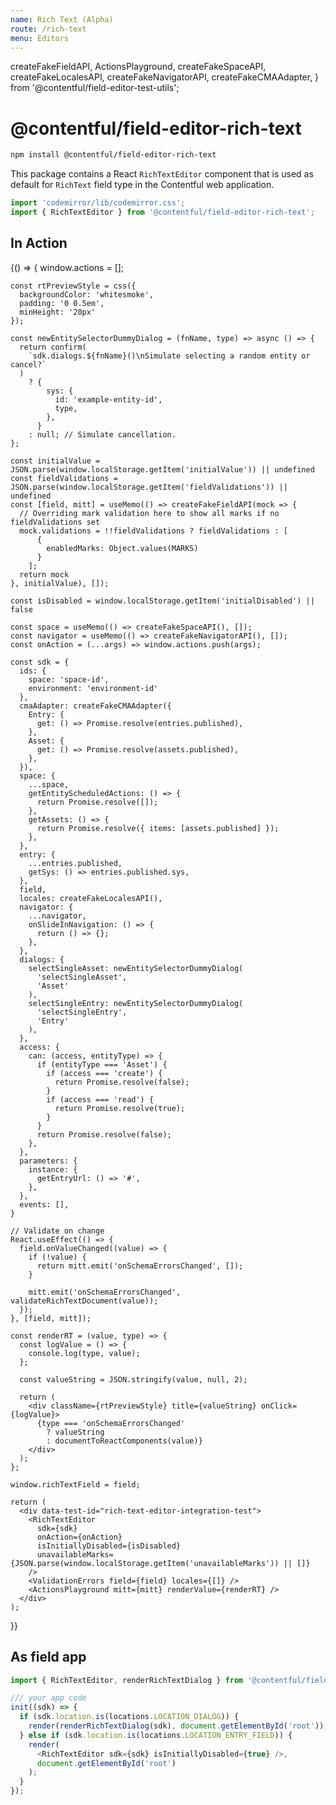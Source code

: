 ```yaml
---
name: Rich Text (Alpha)
route: /rich-text
menu: Editors
---
```


  createFakeFieldAPI,
  ActionsPlayground,
  createFakeSpaceAPI,
  createFakeLocalesAPI,
  createFakeNavigatorAPI,
  createFakeCMAAdapter,
} from '@contentful/field-editor-test-utils';

# @contentful/field-editor-rich-text

```bash
npm install @contentful/field-editor-rich-text
```

This package contains a React `RichTextEditor` component that is used as default for `RichText` field type in the Contentful web application.

```js
import 'codemirror/lib/codemirror.css';
import { RichTextEditor } from '@contentful/field-editor-rich-text';
```

## In Action

<Playground>
  {() => {
    window.actions = [];

    const rtPreviewStyle = css({
      backgroundColor: 'whitesmoke',
      padding: '0 0.5em',
      minHeight: '20px'
    });

    const newEntitySelectorDummyDialog = (fnName, type) => async () => {
      return confirm(
        `sdk.dialogs.${fnName}()\nSimulate selecting a random entity or cancel?`
      )
        ? {
            sys: {
              id: 'example-entity-id',
              type,
            },
          }
        : null; // Simulate cancellation.
    };

    const initialValue = JSON.parse(window.localStorage.getItem('initialValue')) || undefined
    const fieldValidations = JSON.parse(window.localStorage.getItem('fieldValidations')) || undefined
    const [field, mitt] = useMemo(() => createFakeFieldAPI(mock => {
      // Overriding mark validation here to show all marks if no fieldValidations set
      mock.validations = !!fieldValidations ? fieldValidations : [
          {
            enabledMarks: Object.values(MARKS)
          }
        ];
      return mock
    }, initialValue), []);

    const isDisabled = window.localStorage.getItem('initialDisabled') || false

    const space = useMemo(() => createFakeSpaceAPI(), []);
    const navigator = useMemo(() => createFakeNavigatorAPI(), []);
    const onAction = (...args) => window.actions.push(args);

    const sdk = {
      ids: {
        space: 'space-id',
        environment: 'environment-id'
      },
      cmaAdapter: createFakeCMAAdapter({
        Entry: {
          get: () => Promise.resolve(entries.published),
        },
        Asset: {
          get: () => Promise.resolve(assets.published),
        },
      }),
      space: {
        ...space,
        getEntityScheduledActions: () => {
          return Promise.resolve([]);
        },
        getAssets: () => {
          return Promise.resolve({ items: [assets.published] });
        },
      },
      entry: {
        ...entries.published,
        getSys: () => entries.published.sys,
      },
      field,
      locales: createFakeLocalesAPI(),
      navigator: {
        ...navigator,
        onSlideInNavigation: () => {
          return () => {};
        },
      },
      dialogs: {
        selectSingleAsset: newEntitySelectorDummyDialog(
          'selectSingleAsset',
          'Asset'
        ),
        selectSingleEntry: newEntitySelectorDummyDialog(
          'selectSingleEntry',
          'Entry'
        ),
      },
      access: {
        can: (access, entityType) => {
          if (entityType === 'Asset') {
            if (access === 'create') {
              return Promise.resolve(false);
            }
            if (access === 'read') {
              return Promise.resolve(true);
            }
          }
          return Promise.resolve(false);
        },
      },
      parameters: {
        instance: {
          getEntryUrl: () => '#',
        },
      },
      events: [],
    }

    // Validate on change
    React.useEffect(() => {
      field.onValueChanged((value) => {
        if (!value) {
          return mitt.emit('onSchemaErrorsChanged', []);
        }

        mitt.emit('onSchemaErrorsChanged', validateRichTextDocument(value));
      });
    }, [field, mitt]);

    const renderRT = (value, type) => {
      const logValue = () => {
        console.log(type, value);
      };

      const valueString = JSON.stringify(value, null, 2);

      return (
        <div className={rtPreviewStyle} title={valueString} onClick={logValue}>
          {type === 'onSchemaErrorsChanged'
            ? valueString
            : documentToReactComponents(value)}
        </div>
      );
    };

    window.richTextField = field;

    return (
      <div data-test-id="rich-text-editor-integration-test">
        <RichTextEditor
          sdk={sdk}
          onAction={onAction}
          isInitiallyDisabled={isDisabled}
          unavailableMarks={JSON.parse(window.localStorage.getItem('unavailableMarks')) || []}
        />
        <ValidationErrors field={field} locales={[]} />
        <ActionsPlayground mitt={mitt} renderValue={renderRT} />
      </div>
    );

}}

</Playground>

## As field app

```js
import { RichTextEditor, renderRichTextDialog } from '@contentful/field-editor-rich-text';

/// your app code
init((sdk) => {
  if (sdk.location.is(locations.LOCATION_DIALOG)) {
    render(renderRichTextDialog(sdk), document.getElementById('root'));
  } else if (sdk.location.is(locations.LOCATION_ENTRY_FIELD)) {
    render(
      <RichTextEditor sdk={sdk} isInitiallyDisabled={true} />,
      document.getElementById('root')
    );
  }
});
```
